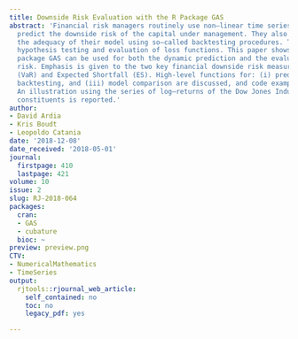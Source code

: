 ```yaml
---
title: Downside Risk Evaluation with the R Package GAS
abstract: 'Financial risk managers routinely use non–linear time series models to
  predict the downside risk of the capital under management. They also need to evaluate
  the adequacy of their model using so–called backtesting procedures. The latter involve
  hypothesis testing and evaluation of loss functions. This paper shows how the R
  package GAS can be used for both the dynamic prediction and the evaluation of downside
  risk. Emphasis is given to the two key financial downside risk measures: Value-at-Risk
  (VaR) and Expected Shortfall (ES). High-level functions for: (i) prediction, (ii)
  backtesting, and (iii) model comparison are discussed, and code examples are provided.
  An illustration using the series of log–returns of the Dow Jones Industrial Average
  constituents is reported.'
author:
- David Ardia
- Kris Boudt
- Leopoldo Catania
date: '2018-12-08'
date_received: '2018-05-01'
journal:
  firstpage: 410
  lastpage: 421
volume: 10
issue: 2
slug: RJ-2018-064
packages:
  cran:
  - GAS
  - cubature
  bioc: ~
preview: preview.png
CTV:
- NumericalMathematics
- TimeSeries
output:
  rjtools::rjournal_web_article:
    self_contained: no
    toc: no
    legacy_pdf: yes

---
```

